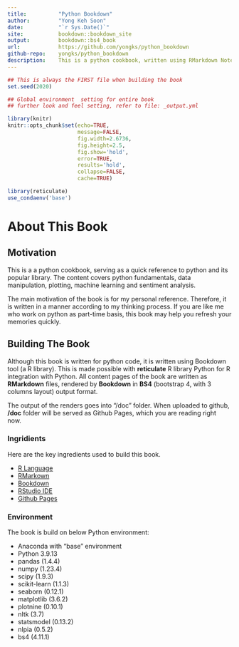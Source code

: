 ```yaml
--- 
title:          "Python Bookdown"
author:         "Yong Keh Soon"
date:           "`r Sys.Date()`"
site:           bookdown::bookdown_site
output:         bookdown::bs4_book
url:            https://github.com/yongks/python_bookdown
github-repo:    yongks/python_bookdown
description:    This is a python cookbook, written using RMarkdown Notebook.
---
```


```r
## This is always the FIRST file when building the book
set.seed(2020)

## Global environment  setting for entire book
## further look and feel setting, refer to file: _output.yml

library(knitr)
knitr::opts_chunk$set(echo=TRUE, 
                      message=FALSE, 
                      fig.width=2.6736, 
                      fig.height=2.5, 
                      fig.show='hold', 
                      error=TRUE, 
                      results='hold',
                      collapse=FALSE,
                      cache=TRUE) 
```


```r
library(reticulate)
use_condaenv('base')
```


# About This Book {-}

## Motivation {-}

This is a a python cookbook, serving as a quick reference to python and its popular library. The content covers python fundamentals, data manipulation, plotting, machine learning and sentiment analysis.

The main motivation of the book is for my personal reference. Therefore, it is written in a manner according to my thinking process. If you are like me who work on python as part-time basis, this book may help you refresh your memories quickly.

## Building The Book {-}

Although this book is written for python code, it is written using Bookdown tool (a R library). This is made possible with **reticulate** R library Python for R integration with Python. All content pages of the book are written as **RMarkdown** files, rendered by **Bookdown** in **BS4** (bootstrap 4, with 3 columns layout) output format.

The output of the renders goes into "/doc" folder. When uploaded to github, **/doc** folder will be served as Github Pages, which you are reading right now.

### Ingridients {-}

Here are the key ingredients used to build this book.

- [R Language](https://www.r-project.org/)
- [RMarkown](https://https://www.markdownguide.org/basic-syntax/)
- [Bookdown](https://bookdown.org/yihui/bookdown/get-started.html)
- [RStudio IDE](https://posit.co/downloads/)
- [Github Pages](https://docs.github.com/en/pages/quickstart)

### Environment {-}

The book is build on below Python environment:

- Anaconda with "base" environment
- Python 3.9.13
- pandas (1.4.4)
- numpy (1.23.4)
- scipy (1.9.3)
- scikit-learn (1.1.3)
- seaborn (0.12.1)
- matplotlib (3.6.2)
- plotnine (0.10.1)
- nltk (3.7)
- statsmodel (0.13.2)
- nlpia (0.5.2)
- bs4 (4.11.1)
